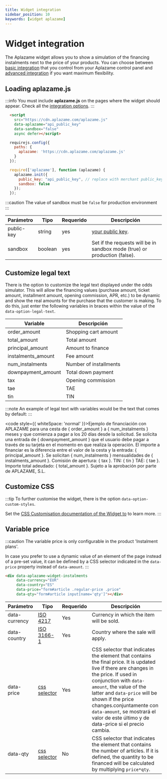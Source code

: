 ```yaml
---
title: Widget integration
sidebar_position: 10
keywords: [widget aplazame]
---
```


# Widget integration
The Aplazame widget allows you to show a simulation of the financing instalments next to the price of your products. You can choose between [basic integration](installment-payment#integración-básica) that you control from your Aplazame control panel and [advanced integration](installment-payment#integración-avanzada) if you want maximum flexibility.

## Loading aplazame.js

:::info
  You must include **aplazame.js** on the pages where the widget should appear. Check all the [integration options](../sdk-javascript/#integracion).
:::

<Tabs>
  <TabItem value="aplazame.js" label="aplazame.js">

```html
  <script
    src="https://cdn.aplazame.com/aplazame.js"
    data-aplazame="api_public_key"
    data-sandbox="false"
    async defer></script>
```
  </TabItem>
  <TabItem value="require" label="require.js" default>

  ```jsx
    requirejs.config({
      paths: {
        aplazame: 'https://cdn.aplazame.com/aplazame.js'
      }
    });

    require(['aplazame'], function (aplazame) {
      aplazame.init({
        public_key: "api_public_key", // replace with merchant public_key
        sandbox: false
      });
    });
  ```
  </TabItem>
</Tabs>


:::caution
The value of sandbox must be `false` for production environment
:::

|<t id="table.parameter">Parámetro</t> | <t id="table.type">Tipo</t> | <t id="table.required">Requerido</t> | <t id="table.description">Descripción</t>|
|---------|---------|---------|---------|
| public-key | string | yes | [your public key](https://vendors.aplazame.com).
| sandbox | boolean | yes | Set if the requests will be in sandbox mode (true) or production (false).


## Customize legal text

There is the option to customize the legal text displayed under the odds simulator. This will allow the financing values (purchase amount, ticket amount, installment amount, opening commission, APR, etc.) to be dynamic and show the real amounts for the purchase that the customer is making. To do this, just enter the following variables in braces within the value of the `data-option-legal-text`.

|<t id="table.Variable">Variable</t> | <t id="table.description">Descripción</t> |
--------- | ----
|order_amount | Shopping cart amount
|total_amount | Total amount
|principal_amount | Amount to finance
|instalments_amount | Fee amount
|num_instalments | Number of installments
|downpayment_amount | Total down payment
|tax | Opening commission
|tae | TAE
|tin | TIN

:::note
An example of legal text with variables would be the text that comes by default:
:::

<code style={{ whiteSpace: 'normal' }}>Ejemplo de financiación con APLAZAME para una cesta de &#123; order_amount &#125; a &#123; num_instalments  &#125; meses y que comienza a pagar a los 20 días desde la solicitud. Se solicita una entrada de &#123; downpayment_amount  &#125; que el usuario debe pagar a través de su tarjeta en el momento en que realiza la operación. El importe a financiar es la diferencia entre el valor de la cesta y la entrada: &#123; principal_amount  &#125;. Se solicitan &#123; num_instalments  &#125; mensualidades de &#123; instalments_amount  &#125;. Comisión de apertura: &#123; tax  &#125;. TIN: &#123; tin  &#125; TAE: &#123; tae  &#125;. Importe total adeudado: &#123; total_amount  &#125;. Sujeto a la aprobación por parte de APLAZAME, S.L.</code>

## Customize CSS

:::tip
  To further customise the widget, there is the option <code>data-option-custom-styles</code>.

  Set the [CSS Customisation documentation of the Widget to](./custom-styles/) to learn more.
:::


## Variable price

:::caution
  The variable price is only configurable in the product 'Instalment plans'.

  In case you prefer to use a dynamic value of an element of the page instead of a pre-set value, it can be defined by a CSS selector indicated in the `data-price` property instead of `data-amount`.
:::

``` html
<div data-aplazame-widget-instalments
     data-currency="EUR"
     data-country="ES"
     data-price="form#article .regular-price .price"
     data-qty="form#article input[name='qty']"></div>
```

|<t id="table.parameter">Parámetro</t> | <t id="table.type">Tipo</t> | <t id="table.required">Requerido</t> | <t id="table.description">Descripción</t>|
|---------|---------|---------|---------|
|data-currency | [ISO 4217](https://es.wikipedia.org/wiki/ISO_4217) | Yes | Currency in which the item will be sold.
|data-country | [ISO 3166-1](https://es.wikipedia.org/wiki/ISO_3166-1) | Yes | Country where the sale will apply.
|data-price | [css selector](https://developer.mozilla.org/en/docs/Web/Guide/CSS/Getting_started/Selectors) | Yes | CSS selector that indicates the element that contains the final price. It is updated live if there are changes in the price. If used in conjunction with `data-amount`, the value of the latter and `data-price` will be shown if the price changes.conjuntamente con `data-amount`, se mostrará el valor de este último y de data-price si el precio cambia.
|data-qty | [css selector](https://developer.mozilla.org/en/docs/Web/Guide/CSS/Getting_started/Selectors) | No | CSS selector that indicates the element that contains the number of articles. If it is defined, the quantity to be financed will be calculated by multiplying `price*qty`.

